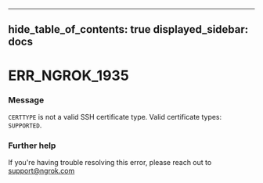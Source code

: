 

---
hide_table_of_contents: true
displayed_sidebar: docs
---


# ERR_NGROK_1935

### Message
`CERTTYPE` is not a valid SSH certificate type. Valid certificate types: `SUPPORTED`.

<ErrorDetails />



### Further help
If you're having trouble resolving this error, please reach out to [support@ngrok.com](mailto:support@ngrok.com?subject=Help%20with%20ERR_NGROK_1935)

